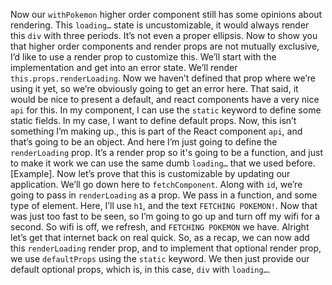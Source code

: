 
<article>
<Lesson {...lessons[22]} />

Now our `withPokemon` higher order component still has some opinions about rendering. This `loading…` state is uncustomizable, it would always render this `div` with three periods. It’s not even a proper ellipsis. Now to show you that higher order components and render props are not mutually exclusive, I’d like to use a render prop to customize this. We’ll start with the implementation and get into an error state. We’ll render `this.props.renderLoading`. Now we haven’t defined that prop where we’re using it yet, so we’re obviously going to get an error here. That said, it would be nice to present a default, and react components have a very nice `api` for this. In my component, I can use the `static` keyword to define some static fields. In my case, I want to define default props. Now, this isn’t something I’m making up., this is part of the React component `api`, and that’s going to be an object. And here I’m just going to define the `renderLoading` prop. It’s a render prop so it's going to be a function, and just to make it work we can use the same dumb `loading…` that we used before. [Example]. Now let’s prove that this is customizable by updating our application. We’ll go down here to `fetchComponent`. Along with `id`, we’re going to pass in `renderLoading` as a prop. We pass in a function, and some type of element. Here, I’ll use `h1`, and the text `FETCHING POKEMON!`. Now that was just too fast to be seen, so I’m going to go up and turn off my wifi for a second. So wifi is off, we refresh, and `FETCHING POKEMON` we have. Alright let’s get that internet back on real quick. So, as a recap, we can now add this `renderLoading` render prop, and to implement that optional render prop, we use `defaultProps` using the `static` keyword. We then just provide our default optional props, which is, in this case, `div` with `loading…`.

<Index />
</article>
